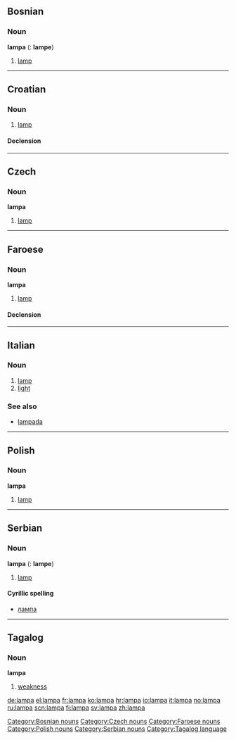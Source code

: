 ==Bosnian==
===Noun===
'''lampa''' {{f}} {{s}} ({{p}}: '''lampe''')
#[[lamp]]
[[Category:Bosnian nouns]]

----

==Croatian==
===Noun===
{{hr-noun|g=f|lampe}}

# [[lamp]]

====Declension====
{{hr-decl-noun
|lampa|lampe
|lampe|lampa / lampi
|lampi|lampama
|lampu|lampe
|lampo|lampe
|lampi|lampama
|lampom|lampama
}}

----

==Czech==

===Noun===
'''lampa''' {{f}}

# [[lamp]]

[[Category:Czech nouns]]

----

==Faroese==
=== Noun ===
'''lampa''' {{f}}
# [[lamp]]

====Declension====
{{fo-decl-noun-f1|lamp}}

[[Category:Faroese nouns]]
----

==Italian==
===Noun===
{{it-noun|lamp|f|a|e}}

#[[lamp]]
#[[light]]

===See also===
*[[lampada]]

----

==Polish==
===Noun===
'''lampa''' {{f}}
# [[lamp]]
[[Category:Polish nouns]]

----

==Serbian==
===Noun===
'''lampa''' {{f}} {{s}} ({{p}}: '''lampe''')
#[[lamp]]
====Cyrillic spelling====
*[[лампа#Serbian|лампа]]
[[Category:Serbian nouns]]

----

==Tagalog==
===Noun===
'''lampa'''

#[[weakness]]

[[Category:Tagalog language]]

[[de:lampa]]
[[el:lampa]]
[[fr:lampa]]
[[ko:lampa]]
[[hr:lampa]]
[[io:lampa]]
[[it:lampa]]
[[no:lampa]]
[[ru:lampa]]
[[scn:lampa]]
[[fi:lampa]]
[[sv:lampa]]
[[zh:lampa]]